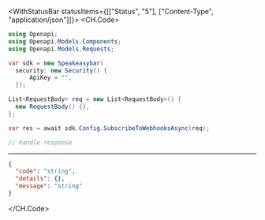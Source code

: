 

<WithStatusBar statusItems={[["Status", "5"], ["Content-Type", "application/json"]]}>
  <CH.Code>
  ```csharp SubscribeToWebhooks.cs
  using Openapi;
using Openapi.Models.Components;
using Openapi.Models.Requests;

var sdk = new Speakeasybar(
    security: new Security() {
        ApiKey = "",
    });

List<RequestBody> req = new List<RequestBody>() {
    new RequestBody() {},
};

var res = await sdk.Config.SubscribeToWebhooksAsync(req);

// handle response
  ```
  ---

  ```json Example Response
  {
    "code": "string",
    "details": {},
    "message": "string"
  }
  ```
  </CH.Code>
</WithStatusBar>
